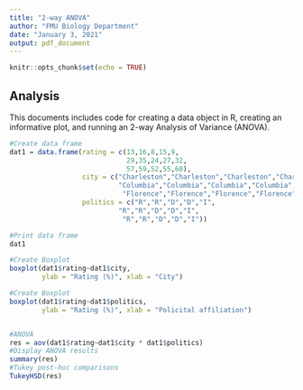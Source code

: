 ```yaml
---
title: "2-way ANOVA"
author: "FMU Biology Department"
date: "January 3, 2021"
output: pdf_document
---
```


```r
knitr::opts_chunk$set(echo = TRUE)
```

## Analysis

This documents includes code for creating a data object in R, creating an informative plot, and running an 2-way Analysis of Variance (ANOVA).

```r
#Create data frame
dat1 = data.frame(rating = c(13,16,8,15,9,
                             29,35,24,27,32,
                             57,59,52,55,60),
                  city = c("Charleston","Charleston","Charleston","Charleston","Charleston",
                           "Columbia","Columbia","Columbia","Columbia","Columbia",
                            "Florence","Florence","Florence","Florence","Florence"),
                  politics = c("R","R","D","D","I",
                           "R","R","D","D","I",
                            "R","R","D","D","I"))

#Print data frame
dat1

#Create Boxplot
boxplot(dat1$rating~dat1$city,
        ylab = "Rating (%)", xlab = "City")

#Create Boxplot
boxplot(dat1$rating~dat1$politics,
        ylab = "Rating (%)", xlab = "Policital affiliation")


#ANOVA
res = aov(dat1$rating~dat1$city * dat1$politics)
#Display ANOVA results
summary(res)
#Tukey post-hoc comparisons
TukeyHSD(res)


```
